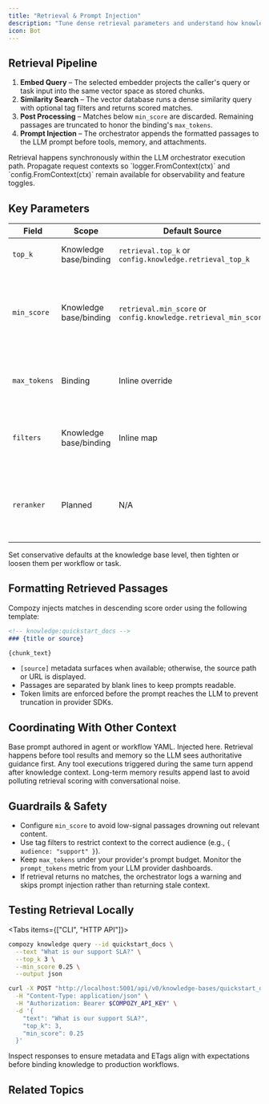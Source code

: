 ```yaml
---
title: "Retrieval & Prompt Injection"
description: "Tune dense retrieval parameters and understand how knowledge context reaches your LLM prompts."
icon: Bot
---
```


## Retrieval Pipeline

1. **Embed Query** – The selected embedder projects the caller's query or task input into the same vector space as stored chunks.
2. **Similarity Search** – The vector database runs a dense similarity query with optional tag filters and returns scored matches.
3. **Post Processing** – Matches below `min_score` are discarded. Remaining passages are truncated to honor the binding's `max_tokens`.
4. **Prompt Injection** – The orchestrator appends the formatted passages to the LLM prompt before tools, memory, and attachments.

<Callout type="info">
Retrieval happens synchronously within the LLM orchestrator execution path. Propagate request contexts so `logger.FromContext(ctx)` and `config.FromContext(ctx)` remain available for observability and feature toggles.
</Callout>

## Key Parameters

| Field           | Scope                | Default Source                 | Purpose                                                       |
| --------------- | -------------------- | ------------------------------ | ------------------------------------------------------------- |
| `top_k`         | Knowledge base/binding | `retrieval.top_k` or `config.knowledge.retrieval_top_k` | Number of passages returned                                    |
| `min_score`     | Knowledge base/binding | `retrieval.min_score` or `config.knowledge.retrieval_min_score` | Similarity threshold (−1.0–1.0); use ≥0 when embeddings are L2-normalized |
| `max_tokens`    | Binding              | Inline override                | Upper bound on tokens injected into the prompt               |
| `filters`       | Knowledge base/binding | Inline map                     | Exact-match metadata filters (e.g., `{ tag: "policy" }`)     |
| `reranker`      | Planned              | N/A                            | Currently unavailable in the MVP; leave unset until the feature ships |

Set conservative defaults at the knowledge base level, then tighten or loosen them per workflow or task.

## Formatting Retrieved Passages

Compozy injects matches in descending score order using the following template:

```markdown
<!-- knowledge:quickstart_docs -->
### {title or source}

{chunk_text}
```

- `[source]` metadata surfaces when available; otherwise, the source path or URL is displayed.
- Passages are separated by blank lines to keep prompts readable.
- Token limits are enforced before the prompt reaches the LLM to prevent truncation in provider SDKs.

## Coordinating With Other Context

<Steps>
  <Step title="System instructions">
    Base prompt authored in agent or workflow YAML.
  </Step>
  <Step title="Knowledge context">
    Injected here. Retrieval happens before tool results and memory so the LLM sees authoritative guidance first.
  </Step>
  <Step title="Tool outputs">
    Any tool executions triggered during the same turn append after knowledge context.
  </Step>
  <Step title="Memory">
    Long-term memory results append last to avoid polluting retrieval scoring with conversational noise.
  </Step>
</Steps>

## Guardrails & Safety

- Configure `min_score` to avoid low-signal passages drowning out relevant content.
- Use tag filters to restrict context to the correct audience (e.g., `{ audience: "support" }`).
- Keep `max_tokens` under your provider's prompt budget. Monitor the `prompt_tokens` metric from your LLM provider dashboards.
- If retrieval returns no matches, the orchestrator logs a warning and skips prompt injection rather than returning stale context.

## Testing Retrieval Locally

<Tabs items={["CLI", "HTTP API"]}>
  <Tab>

  ```bash
  compozy knowledge query --id quickstart_docs \
    --text "What is our support SLA?" \
    --top_k 3 \
    --min_score 0.25 \
    --output json
  ```

  </Tab>
  <Tab>

  ```bash
  curl -X POST "http://localhost:5001/api/v0/knowledge-bases/quickstart_docs/query" \
    -H "Content-Type: application/json" \
    -H "Authorization: Bearer $COMPOZY_API_KEY" \
    -d '{
      "text": "What is our support SLA?",
      "top_k": 3,
      "min_score": 0.25
    }'
  ```

  </Tab>
</Tabs>

Inspect responses to ensure metadata and ETags align with expectations before binding knowledge to production workflows.

## Related Topics

<ReferenceCardList>
  <ReferenceCard
    title="Agents & LLM Integration"
    description="Understand where knowledge sits in the full prompt assembly pipeline."
    href="/docs/core/agents/llm-integration#knowledge-retrieval"
    icon="Workflow"
  />
  <ReferenceCard
    title="Knowledge Observability"
    description="Capture query latency and match counts for SLO tracking."
    href="/docs/core/knowledge/observability"
    icon="Activity"
  />
  <ReferenceCard
    title="CLI Knowledge Commands"
    description="List, ingest, and query knowledge bases from the CLI."
    href="/docs/cli/knowledge-commands"
    icon="Terminal"
  />
</ReferenceCardList>
